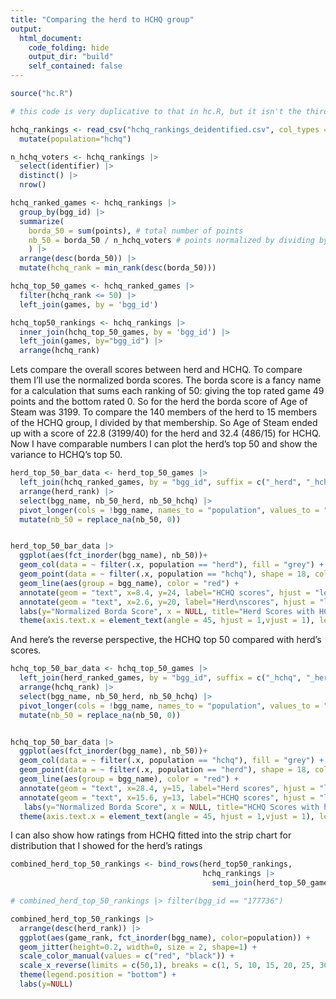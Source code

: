 ```yaml
---
title: "Comparing the herd to HCHQ group"
output: 
  html_document:
    code_folding: hide
    output_dir: "build"
    self_contained: false
---
```



```r
source("hc.R")

# this code is very duplicative to that in hc.R, but it isn't the third strike

hchq_rankings <- read_csv("hchq_rankings_deidentified.csv", col_types = list(bgg_id = col_character())) |>
  mutate(population="hchq")

n_hchq_voters <- hchq_rankings |> 
  select(identifier) |> 
  distinct() |> 
  nrow()

hchq_ranked_games <- hchq_rankings |> 
  group_by(bgg_id) |> 
  summarize(
    borda_50 = sum(points), # total number of points
    nb_50 = borda_50 / n_hchq_voters # points normalized by dividing by number of voters
    ) |> 
  arrange(desc(borda_50)) |> 
  mutate(hchq_rank = min_rank(desc(borda_50)))

hchq_top_50_games <- hchq_ranked_games |> 
  filter(hchq_rank <= 50) |> 
  left_join(games, by = 'bgg_id') 

hchq_top50_rankings <- hchq_rankings |> 
  inner_join(hchq_top_50_games, by = 'bgg_id') |> 
  left_join(games, by="bgg_id") |> 
  arrange(hchq_rank)

```

Lets compare the overall scores between herd and HCHQ. To compare them I'll use the normalized borda scores. The borda score is a fancy name for a calculation that sums each ranking of 50: giving the top rated game 49 points and the bottom rated 0. So for the herd the borda score of Age of Steam was 3199. To compare the 140 members of the herd to 15 members of the HCHQ group, I divided by that membership. So Age of Steam ended up with a score of 22.8 (3199/40) for the herd and 32.4 (486/15) for HCHQ. Now I have comparable numbers I can plot the herd's top 50 and show the variance to HCHQ's top 50. 



```r
herd_top_50_bar_data <- herd_top_50_games |> 
  left_join(hchq_ranked_games, by = "bgg_id", suffix = c("_herd", "_hchq")) |> 
  arrange(herd_rank) |> 
  select(bgg_name, nb_50_herd, nb_50_hchq) |> 
  pivot_longer(cols = !bgg_name, names_to = "population", values_to = "nb_50", names_prefix = "nb_50_") |> 
  mutate(nb_50 = replace_na(nb_50, 0))


herd_top_50_bar_data |> 
  ggplot(aes(fct_inorder(bgg_name), nb_50))+
  geom_col(data = ~ filter(.x, population == "herd"), fill = "grey") +
  geom_point(data = ~ filter(.x, population == "hchq"), shape = 18, color = "red", size = 5)  +
  geom_line(aes(group = bgg_name), color = "red") + 
  annotate(geom = "text", x=8.4, y=24, label="HCHQ scores", hjust = "left") +
  annotate(geom = "text", x=2.6, y=20, label="Herd\nscores", hjust = "left") +
  labs(y="Normalized Borda Score", x = NULL, title="Herd Scores with HCHQ variance") +
  theme(axis.text.x = element_text(angle = 45, hjust = 1,vjust = 1), legend.position = "bottom") 
```
And here's the reverse perspective, the HCHQ top 50 compared with herd's scores.

```r
hchq_top_50_bar_data <- hchq_top_50_games |> 
  left_join(herd_ranked_games, by = "bgg_id", suffix = c("_hchq", "_herd")) |> 
  arrange(hchq_rank) |> 
  select(bgg_name, nb_50_herd, nb_50_hchq) |> 
  pivot_longer(cols = !bgg_name, names_to = "population", values_to = "nb_50", names_prefix = "nb_50_") |> 
  mutate(nb_50 = replace_na(nb_50, 0))


hchq_top_50_bar_data |> 
  ggplot(aes(fct_inorder(bgg_name), nb_50))+
  geom_col(data = ~ filter(.x, population == "hchq"), fill = "grey") +
  geom_point(data = ~ filter(.x, population == "herd"), shape = 18, color = "red", size = 5)  +
  geom_line(aes(group = bgg_name), color = "red") + 
  annotate(geom = "text", x=28.4, y=15, label="Herd scores", hjust = "left") +
  annotate(geom = "text", x=15.6, y=13, label="HCHQ scores", hjust = "left") +
   labs(y="Normalized Borda Score", x = NULL, title="HCHQ Scores with herd variance") +
  theme(axis.text.x = element_text(angle = 45, hjust = 1,vjust = 1), legend.position = "bottom") 
```
 I can also show how ratings from HCHQ fitted into the strip chart for distribution that I showed for the herd's ratings
```r

combined_herd_top_50_rankings <- bind_rows(herd_top50_rankings, 
                                           hchq_rankings |> 
                                             semi_join(herd_top_50_games, by = "bgg_id"))

# combined_herd_top_50_rankings |> filter(bgg_id == "177736")

combined_herd_top_50_rankings |>
  arrange(desc(herd_rank)) |>
  ggplot(aes(game_rank, fct_inorder(bgg_name), color=population)) +
  geom_jitter(height=0.2, width=0, size = 2, shape=1) +
  scale_color_manual(values = c("red", "black")) +
  scale_x_reverse(limits = c(50,1), breaks = c(1, 5, 10, 15, 20, 25, 30, 35, 40, 45, 50), minor_breaks=NULL) +
  theme(legend.position = "bottom") +
  labs(y=NULL)
```
 
 